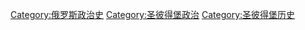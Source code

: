 [[Category:俄罗斯政治史|Category:俄罗斯政治史]]
[[Category:圣彼得堡政治|Category:圣彼得堡政治]]
[[Category:圣彼得堡历史|Category:圣彼得堡历史]]